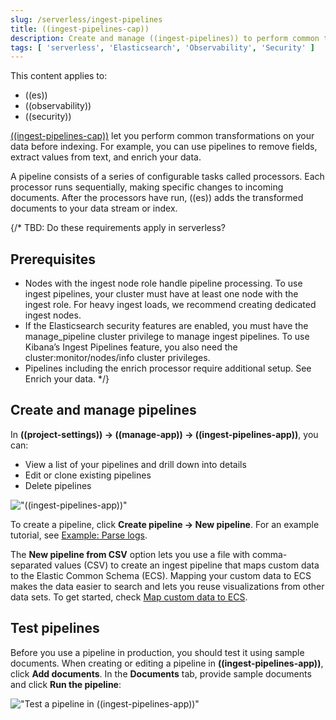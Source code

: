 ```yaml
---
slug: /serverless/ingest-pipelines
title: ((ingest-pipelines-cap))
description: Create and manage ((ingest-pipelines)) to perform common transformations and enrichments on your data.
tags: [ 'serverless', 'Elasticsearch', 'Observability', 'Security' ]
---
```


<DocBadge template="technical preview" />

This content applies to:

- ((es))
- ((observability))
- ((security))

[((ingest-pipelines-cap))](((ref))/ingest.html) let you perform common transformations on your data before indexing.
For example, you can use pipelines to remove fields, extract values from text, and enrich your data.

A pipeline consists of a series of configurable tasks called processors.
Each processor runs sequentially, making specific changes to incoming documents.
After the processors have run, ((es)) adds the transformed documents to your data stream or index.

{/*
TBD: Do these requirements apply in serverless?
## Prerequisites

- Nodes with the ingest node role handle pipeline processing. To use ingest pipelines, your cluster must have at least one node with the ingest role. For heavy ingest loads, we recommend creating dedicated ingest nodes.
- If the Elasticsearch security features are enabled, you must have the manage_pipeline cluster privilege to manage ingest pipelines. To use Kibana’s Ingest Pipelines feature, you also need the cluster:monitor/nodes/info cluster privileges.
- Pipelines including the enrich processor require additional setup. See Enrich your data.
*/}

## Create and manage pipelines

In **((project-settings)) → ((manage-app)) → ((ingest-pipelines-app))**, you can:

- View a list of your pipelines and drill down into details
- Edit or clone existing pipelines
- Delete pipelines

!["((ingest-pipelines-app))"](../images/ingest-pipelines-management.png)

To create a pipeline, click **Create pipeline → New pipeline**.
For an example tutorial, see [Example: Parse logs](((ref))/common-log-format-example.html).

The **New pipeline from CSV** option lets you use a file with comma-separated values (CSV) to create an ingest pipeline that maps custom data to the Elastic Common Schema (ECS).
Mapping your custom data to ECS makes the data easier to search and lets you reuse visualizations from other data sets.
To get started, check [Map custom data to ECS](((ecs-ref))/ecs-converting.html).

## Test pipelines

Before you use a pipeline in production, you should test it using sample documents.
When creating or editing a pipeline in **((ingest-pipelines-app))**, click **Add documents**.
In the **Documents** tab, provide sample documents and click **Run the pipeline**:

!["Test a pipeline in ((ingest-pipelines-app))"](../images/ingest-pipelines-test.png)
